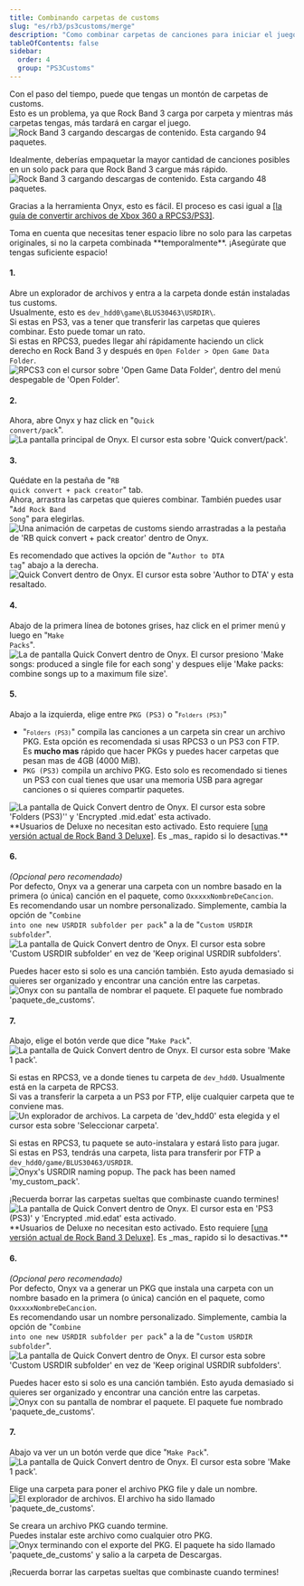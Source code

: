 ```yaml
---
title: Combinando carpetas de customs
slug: "es/rb3/ps3customs/merge"
description: "Como combinar carpetas de canciones para iniciar el juego mas rápido."
tableOfContents: false
sidebar:
  order: 4
  group: "PS3Customs"
---
```


Con el paso del tiempo, puede que tengas un montón de carpetas de customs.  
Esto es un problema, ya que Rock Band 3 carga por carpeta y mientras más carpetas tengas, más tardará en cargar el juego.  
<Image src={rb3merge} alt="Rock Band 3 cargando descargas de contenido. Esta cargando 94 paquetes." />  

Idealmente, deberías empaquetar la mayor cantidad de canciones posibles en un solo pack para que Rock Band 3 cargue más rápido.  
<Image src={rb3mergeafter} alt="Rock Band 3 cargando descargas de contenido. Esta cargando 48 paquetes." />  

Gracias a la herramienta Onyx, esto es fácil. El proceso es casi igual a [[la guía de convertir archivos de Xbox 360 a RPCS3/PS3]](../360tops3/).  

<Aside>Toma en cuenta que necesitas tener espacio libre no solo para las carpetas originales, si no la carpeta combinada **temporalmente**.  
¡Asegúrate que tengas suficiente espacio!</Aside>

#### 1.
Abre un explorador de archivos y entra a la carpeta donde están instaladas tus customs.  
Usualmente, esto es `dev_hdd0\game\BLUS30463\USRDIR\`.  
Si estas en PS3, vas a tener que transferir las carpetas que quieres combinar. Esto puede tomar un rato.  
Si estas en RPCS3, puedes llegar ahí rápidamente haciendo un click derecho en Rock Band 3 y después en `Open Folder > Open Game Data Folder`.  
<Image src={rpcs3gamedata} alt="RPCS3 con el cursor sobre 'Open Game Data Folder', dentro del menú despegable de 'Open Folder'." />

#### 2.
Ahora, abre Onyx y haz click en <span title="Convertidor/empaquetador rápido">"<code>Quick convert/pack</code>"</span>.  
<Image src={onyxhomequick} alt="La pantalla principal de Onyx. El cursor esta sobre 'Quick convert/pack'." />

#### 3.
Quédate en la pestaña de <span title="Convertidor rápido de RB + Creador de paquetes">"<code>RB quick convert + pack creator</code>"</span> tab.  
Ahora, arrastra las carpetas que quieres combinar. También puedes usar <span title="Agregar canción de Rock Band">"<code>Add Rock Band Song</code>"</span> para elegirlas.  
<Image src={onyxdraganddropmerge} alt="Una animación de carpetas de customs siendo arrastradas a la pestaña de 'RB quick convert + pack creator' dentro de Onyx." />

Es recomendado que actives la opción de <span title="Etiqueta de autor en DTA">"<code>Author to DTA tag</code>"</span> abajo a la derecha.  
<Image src={onyxauthormerge} alt="Quick Convert dentro de Onyx. El cursor esta sobre 'Author to DTA' y esta resaltado." />

#### 4.
Abajo de la primera línea de botones grises, haz click en el primer menú y luego en <span title="Crear paquetes">"<code>Make Packs</code>"</span>.  
<Image src={onyxmakepacksmerge} alt="La de pantalla Quick Convert dentro de Onyx. El cursor presiono 'Make songs: produced a single file for each song' y despues elije 'Make packs: combine songs up to a maximum file size'." />

#### 5.
Abajo a la izquierda, elige entre `PKG (PS3)` o <span title="Carpetas (PS3)">"<code>`Folders (PS3)`</code>"</span>
  * <span title="Carpetas (PS3)">"<code>`Folders (PS3)`</code>"</span> compila las canciones a un carpeta sin crear un archivo PKG. Esta opción es recomendada si usas RPCS3 o un PS3 con FTP.  
  Es **mucho mas** rápido que hacer PKGs y puedes hacer carpetas que pesan mas de 4GB (4000 MiB).
  * `PKG (PS3)` compila un archivo PKG. Esto solo es recomendado si tienes un PS3 con cual tienes que usar una memoria USB para agregar canciones o si quieres compartir paquetes.

<Tabs>
  <TabItem label="Folders (PS3)">
    <Image src={onyxoutfoldermergees} alt="La pantalla de Quick Convert dentro de Onyx. El cursor esta sobre 'Folders (PS3)'' y 'Encrypted .mid.edat' esta activado." />
<Aside>**Usuarios de Deluxe no necesitan esto activado. Esto requiere <a href="https://rb3dx.milohax.org" target="_blank" rel="noopener noreferrer">[una versión actual de Rock Band 3 Deluxe]</a>.  
Es _mas_ rapido si lo desactivas.**</Aside>

#### 6.
_(Opcional pero recomendado)_  
Por defecto, Onyx va a generar una carpeta con un nombre basado en la primera (o única) canción en el paquete, como `OxxxxxNombreDeCancion`.  
Es recomendando usar un nombre personalizado. Simplemente, cambia la opción de <span title="Combinar a una subcarpeta de USRDIR nueva por paquete">"<code>Combine into one new USRDIR subfolder per pack</code>"</span> a la de <span title="Subfolder de USRDIR personalizado">"<code>Custom USRDIR subfolder</code>"</span>.  
<Image src={onyxfoldernamerpcs3mergees} alt="La pantalla de Quick Convert dentro de Onyx. El cursor esta sobre 'Custom USRDIR subfolder' en vez de 'Keep original USRDIR subfolders'." />

Puedes hacer esto si solo es una canción también. Esto ayuda demasiado si quieres ser organizado y encontrar una canción entre las carpetas.  
<Image src={onyxnamepackes} alt="Onyx con su pantalla de nombrar el paquete. El paquete fue nombrado 'paquete_de_customs'." />

#### 7.
Abajo, elige el botón verde que dice <span title="Crear paquete">"<code>Make Pack</code>"</span>.  
<Image src={onyxmakepackrpcs3mergees} alt="La pantalla de Quick Convert dentro de Onyx. El cursor esta sobre 'Make 1 pack'." />

Si estas en RPCS3, ve a donde tienes tu carpeta de `dev_hdd0`. Usualmente está en la carpeta de RPCS3.  
Si vas a transferir la carpeta a un PS3 por FTP, elije cualquier carpeta que te conviene mas.  
<Image src={savefolderes} alt="Un explorador de archivos. La carpeta de 'dev_hdd0' esta elegida y el cursor esta sobre 'Seleccionar carpeta'." />

Si estas en RPCS3, tu paquete se auto-instalara y estará listo para jugar.  
Si estas en PS3, tendrás una carpeta, lista para transferir por FTP a `dev_hdd0/game/BLUS30463/USRDIR`.  
<Image src={onyxcreatedrpcs3mergees} alt="Onyx's USRDIR naming popup. The pack has been named 'my_custom_pack'." />

<Aside>¡Recuerda borrar las carpetas sueltas que combinaste cuando termines!</Aside>
</TabItem>
  <TabItem label="PKG (PS3)">
    <Image src={onyxoutpkgmergees} alt="La pantalla de Quick Convert dentro de Onyx. El cursor esta en 'PS3 (PS3)' y 'Encrypted .mid.edat' esta activado." />  
<Aside>**Usuarios de Deluxe no necesitan esto activado. Esto requiere <a href="https://rb3dx.milohax.org" target="_blank" rel="noopener noreferrer">[una versión actual de Rock Band 3 Deluxe]</a>.  
Es _mas_ rapido si lo desactivas.**</Aside>

#### 6.
_(Opcional pero recomendado)_  
Por defecto, Onyx va a generar un PKG que instala una carpeta con un nombre basado en la primera (o única) canción en el paquete, como `OxxxxxNombreDeCancion`.  
Es recomendando usar un nombre personalizado. Simplemente, cambia la opción de <span title="Combinar a una subcarpeta de USRDIR nueva por paquete">"<code>Combine into one new USRDIR subfolder per pack</code>"</span> a la de <span title="Subfolder de USRDIR personalizado">"<code>Custom USRDIR subfolder</code>"</span>.  
<Image src={onyxfoldernamepkgmergees} alt="La pantalla de Quick Convert dentro de Onyx. El cursor esta sobre 'Custom USRDIR subfolder' en vez de 'Keep original USRDIR subfolders'." />

Puedes hacer esto si solo es una canción también. Esto ayuda demasiado si quieres ser organizado y encontrar una canción entre las carpetas.  
<Image src={onyxnamepackes} alt="Onyx con su pantalla de nombrar el paquete. El paquete fue nombrado 'paquete_de_customs'." />

#### 7.
Abajo va ver un un botón verde que dice <span title="Crear paquete">"<code>Make Pack</code>"</span>.  
<Image src={onyxmakepackpkgmergees} alt="La pantalla de Quick Convert dentro de Onyx. El cursor esta sobre 'Make 1 pack'." />

Elige una carpeta para poner el archivo PKG file y dale un nombre.  
<Image src={savepkges} alt="El explorador de archivos. El archivo ha sido llamado 'paquete_de_customs'." />

Se creara un archivo PKG cuando termine.  
Puedes instalar este archivo como cualquier otro PKG.  
<Image src={onyxcreatedpkgmergees} alt="Onyx terminando con el exporte del PKG. El paquete ha sido llamado 'paquete_de_customs' y salio a la carpeta de Descargas." />

<Aside>¡Recuerda borrar las carpetas sueltas que combinaste cuando termines!</Aside>
  </TabItem>
</Tabs>